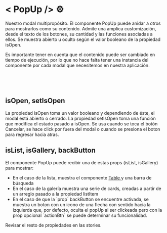 
<Meta title="Infosis/BuildingBlocks/PopUp/Overview" />

<style>
  {`
    h1 {
      color: #383C54 !important;
      max-width: 32ch !important;
    }
    h2, h3, h4 {
      max-width: 59ch !important;
      color: #383C54 !important;
    }
    ul{
      max-width: 70ch!important
    }
    li {
      font-size: 1rem !important;
      margin: .5rem 0 !important;
      color: #494E6E !important;
    } 
    li>span{
      font-weight: bolder;
    }
    p {
      margin: .5rem 0 !important;
      font-size: 1rem !important;
      color: #494E6E !important;
    } 
    div:not(.language-plaintext)>span{
      font-weight: bolder;
      color: #494E6E !important;
    }
    .language-plaintext>span{
      font-weight: lighter !important;
      color: #494E6E !important;
    }
    .language-plaintext{
        color: #494E6E !important;
    }
    p>span{
        font-weight: bold;
    }
    span{
        color: #494E6E !important;
        font-weight: bold;
    }
    img {
      max-width: 650px !important;
      height: auto;
      margin: auto !important;
    }
    .small-img{
      min-width: 900px !important;
      object-fit: cover;
    }
  `}
</style>

# < PopUp /> ⚙️

Nuestro modal multipropósito. El componente PopUp puede anidar a otros para mostrarlos como su contenido. Admite una amplica customización, desde el texto de los botones, su cantidad y las funciones asociadas a ellos. Se muestra abierto u oculto según el valor booleano de la propiedad isOpen.
<p>
Es importante tener en cuenta que el <span>contenido puede ser cambiado en tiempo de ejecución</span>, por lo que no hace falta tener una instancia del componente por cada modal que necesitemos en nuestra aplicación.
</p>

<br/>

*<PopUpStories />* 

<br/>

## isOpen, setIsOpen

La propiedad isOpen toma un valor booleano y dependiendo de éste, el modal está abierto o cerrado. La propiedad setIsOpen toma una función que modifica el estado pasado a isOpen. Se usa cuando se toca el botón Cancelar, se hace click por fuera del modal o cuando se presiona el boton para regresar hacia atras.

## isList, isGallery, backButton

El componente PopUp puede recibir una de estas props (isList, isGallery) para mostrar:
<ul>
    <li>En el caso de la <span>lista</span>, muestra el componente <a href='https://storybook.infosis.tech/?path=/story/infosis-buildingblocks-tables-table--table-product'> Table </a> y una barra de búsqueda</li>
    <li>En el caso de la <span>galería</span> muestra una serie de cards, creadas a partir de un arreglo pasado a la propiedad listItem </li>
    <li>En el caso de que la `prop` <span>backButton</span> se encuentre activada, se muestra un boton con un icono de una flecha con sentido hacia la izquierda que,
por defecto, oculta el popUp al ser clickeada pero con la prop opcional `actionBtn` se puede determinar su funcionalidad.</li>
</ul>

<span>Revisar el resto de propiedades en las stories.</span>


